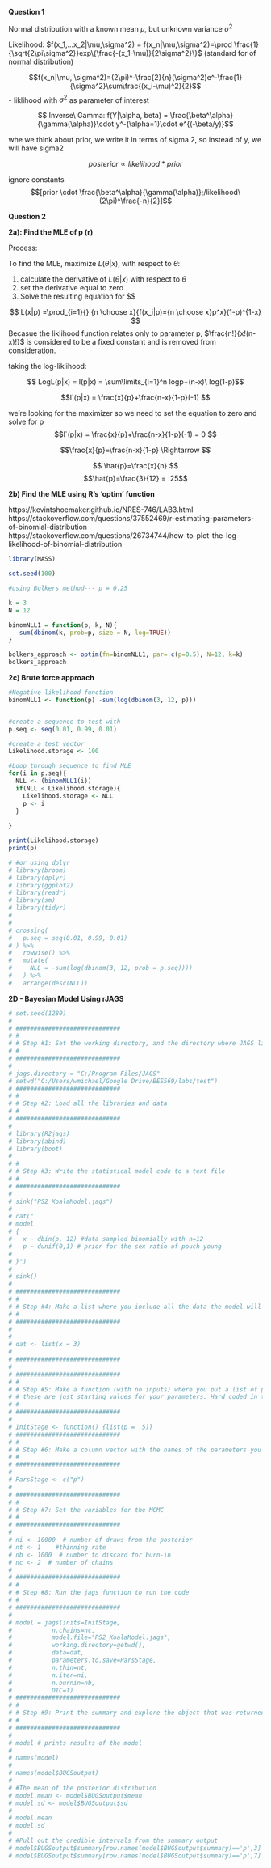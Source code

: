 **Question 1** 

Normal distribution with a known mean $\mu$, but unknown variance $\sigma^2$

Likelihood: $f(x_1,...x_2|\mu,\sigma^2) = f(x_n|\mu,\sigma^2)=\prod \frac{1}{\sqrt{2\pi\sigma^2}}exp\{\frac{-(x_1-\mu)}{2\sigma^2}\}$ (standard for of normal distribution)

$$f(x_n|\mu, \sigma^2)=(2\pi)^-\frac{2}{n}(\sigma^2)e^-\frac{1}{\sigma^2}\sum\frac{(x_i-\mu)^2}{2}$$ - liklihood with $\sigma^2$ as parameter of interest

$$ Inverse\ Gamma: f(Y|\alpha, beta) = \frac{\beta^\alpha}{\gamma(\alpha)}\cdot y^-(\alpha=1)\cdot e^{(-\beta/y)}$$


whe we think about prior, we write it in terms of sigma 2, so instead of y, we will have sigma2 

$$posterior \propto likelihood * prior $$

ignore constants $$[prior \cdot \frac{\beta^\alpha}{\gamma(\alpha)};/likelihood\ (2\pi)^\frac{-n}{2}]$$









**Question 2** 

**2a): Find the MLE of p (r)**

Process:

To find the MLE, maximize $L(\theta|x)$, with respect to $\theta$:

1. calculate the derivative of $L(\theta|x)$ with respect to $\theta$
2. set the derivative equal to zero
3. Solve the resulting equation for $\theta\$

$$ L(x|p) =\prod_{i=1}{}  {n \choose x}{f(x_i|p)={n \choose x}p^x}(1-p)^{1-x}  $$
Becasue the liklihood function relates only to parameter p, 
 $\frac{n!}{x!(n-x)!}$ is considered to be a fixed constant and is removed from consideration.
 
taking the log-liklihood:

$$ LogL(p|x) = l(p|x) = \sum\limits_{i=1}^n  logp+(n-x)\ log(1-p)$$

$$l`(p|x) = \frac{x}{p}+\frac{n-x}{1-p}(-1) $$

we're looking for the maximizer so we need to set the equation to zero and solve for p
$$l`(p|x) = \frac{x}{p}+\frac{n-x}{1-p}(-1) = 0 $$

$$\frac{x}{p}=\frac{n-x}{1-p} \Rightarrow $$

$$ \hat{p}=\frac{x}{n} $$
$$\hat{p}=\frac{3}{12} = .25$$

**2b) Find the MLE using R's 'optim' function**

https://kevintshoemaker.github.io/NRES-746/LAB3.html
https://stackoverflow.com/questions/37552469/r-estimating-parameters-of-binomial-distribution
https://stackoverflow.com/questions/26734744/how-to-plot-the-log-likelihood-of-binomial-distribution

```{r}
library(MASS)

set.seed(100)

#using Bolkers method--- p = 0.25

k = 3
N = 12

binomNLL1 = function(p, k, N){
  -sum(dbinom(k, prob=p, size = N, log=TRUE))
}

bolkers_approach <- optim(fn=binomNLL1, par= c(p=0.5), N=12, k=k) 
bolkers_approach

```

**2c) Brute force approach**

```{r}
#Negative likelihood function
binomNLL1 <- function(p) -sum(log(dbinom(3, 12, p)))


#create a sequence to test with
p.seq <- seq(0.01, 0.99, 0.01)

#create a test vector 
Likelihood.storage <- 100

#Loop through sequence to find MLE
for(i in p.seq){
  NLL <- (binomNLL1(i))
  if(NLL < Likelihood.storage){
    Likelihood.storage <- NLL
    p <- i
  }
  
}

print(Likelihood.storage)
print(p)

# #or using dplyr
# library(broom)
# library(dplyr)
# library(ggplot2)
# library(readr)
# library(sm)
# library(tidyr)
# 
# 
# crossing(
#   p.seq = seq(0.01, 0.99, 0.01)
# ) %>%
#   rowwise() %>%
#   mutate(
#     NLL = -sum(log(dbinom(3, 12, prob = p.seq))))
#   ) %>%
#   arrange(desc(NLL))
```


**2D - Bayesian Model Using rJAGS**

```{r}
# set.seed(1280)
# 
# #############################
# #
# # Step #1: Set the working directory, and the directory where JAGS lives
# #
# #############################
# 
# jags.directory = "C:/Program Files/JAGS"
# setwd("C:/Users/wmichael/Google Drive/BEE569/labs/test")
# #############################
# #
# # Step #2: Load all the libraries and data
# #
# #############################
# 
# library(R2jags)
# library(abind)
# library(boot)
# 
# #
# # Step #3: Write the statistical model code to a text file
# #
# #############################
# 
# sink("PS2_KoalaModel.jags")
# 
# cat("
# model 
# {
#   x ~ dbin(p, 12) #data sampled binomially with n=12 
#   p ~ dunif(0,1) # prior for the sex ratio of pouch young
# 
# }")
# 
# sink()
# 
# #############################
# #
# # Step #4: Make a list where you include all the data the model will need to run
# #
# #############################
# 
# 
# dat <- list(x = 3)
# 
# #############################
# 
# #############################
# #
# # Step #5: Make a function (with no inputs) where you put a list of parameters and their initial values
# # these are just starting values for your parameters. Hard coded in this case, where m is drawn from a lognormal distribution
# #
# #############################
# 
# InitStage <- function() {list(p = .5)}
# #############################
# #
# # Step #6: Make a column vector with the names of the parameters you want to track
# #
# #############################
# 
# ParsStage <- c("p")
# 
# #############################
# #
# # Step #7: Set the variables for the MCMC
# #
# #############################
# 
# ni <- 10000  # number of draws from the posterior
# nt <- 1    #thinning rate
# nb <- 1000  # number to discard for burn-in
# nc <- 2  # number of chains
# 
# #############################
# #
# # Step #8: Run the jags function to run the code
# #
# #############################
# 
# model = jags(inits=InitStage,
#           n.chains=nc,
#           model.file="PS2_KoalaModel.jags",
#           working.directory=getwd(),
#           data=dat,
#           parameters.to.save=ParsStage,
#           n.thin=nt,
#           n.iter=ni,
#           n.burnin=nb,
#           DIC=T)
# #############################
# #
# # Step #9: Print the summary and explore the object that was returned
# #
# #############################
# 
# model # prints results of the model
# 
# names(model)
# 
# names(model$BUGSoutput)
# 
# #The mean of the posterior distribution
# model.mean <- model$BUGSoutput$mean
# model.sd <- model$BUGSoutput$sd
# 
# model.mean
# model.sd
# 
# #Pull out the credible intervals from the summary output
# model$BUGSoutput$summary[row.names(model$BUGSoutput$summary)=='p',3] #lower
# model$BUGSoutput$summary[row.names(model$BUGSoutput$summary)=='p',7] #upper 

```

